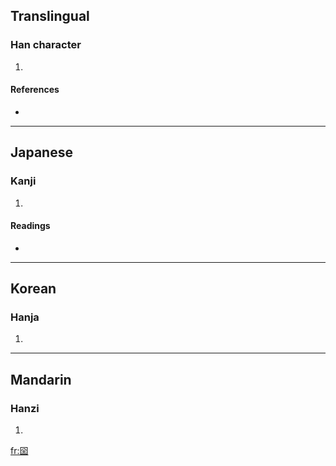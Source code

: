==Translingual==

===Han character===
{{Han char|rn=31|rad=囗|as=05|sn=8|four=|canj=田金土 (WCG)}}

# {{defn|Han}}

====References====
* {{Han ref|kx=0217.260|dkj=04735|dj=0445.140|hdz=10717.100|uh=56F6|ud=22262}}

----

==Japanese==

===Kanji===
{{ja-kanji|grade=|rs=囗05}}

# {{defn|Japanese}}

====Readings====
* {{ja-readings|on=[[こく]] (koku)|kun=[[くに]] (kuni)}}

----

==Korean==

===Hanja===
{{ko-hanja|hangeul=국|rv=guk|mr=kuk}}

# {{defn|Korean}}

----

==Mandarin==

===Hanzi===
{{cmn-hanzi|pin=[[guó]] ([[guo2]])|wg=kuo<sup>2</sup>}}

# {{defn|Mandarin}}

[[fr:囶]]